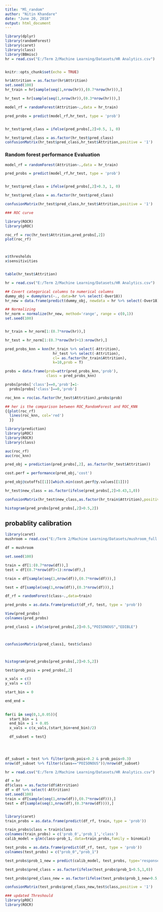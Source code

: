 ---
title: "Ml_random"
author: "Nitin Khandare"
date: "June 20, 2018"
output: html_document
---

```{r setup, include=FALSE}
library(dplyr)
library(randomForest)
library(caret)
library(class)
library(BBmisc)
hr = read.csv("E:/Term 2/Machine Learning/Datasets/HR Analytics.csv")


knitr::opts_chunk$set(echo = TRUE)
```


```{r}
hr$Attrition = as.factor(hr$Attrition)
set.seed(100)
hr_train = hr[sample(seq(1,nrow(hr)),(0.7*nrow(hr))),]

hr_test = hr[sample(seq(1,nrow(hr)),(0.3*nrow(hr))),]
```

```{r}
model_rf = randomForest(Attrition~.,data = hr_train)

pred_probs = predict(model_rf,hr_test, type = 'prob')


hr_test$pred_class = ifelse(pred_probs[,2]>0.5, 1, 0)

hr_test$pred_class = as.factor(hr_test$pred_class)
confusionMatrix(hr_test$pred_class,hr_test$Attrition,positive = '1')


```

### Random forest performance Evaluation
```{r}
model_rf = randomForest(Attrition~.,data = hr_train)

pred_probs = predict(model_rf,hr_test, type = 'prob')


hr_test$pred_class = ifelse(pred_probs[,2]>0.3, 1, 0)

hr_test$pred_class = as.factor(hr_test$pred_class)

confusionMatrix(hr_test$pred_class,hr_test$Attrition,positive = '1')
```

```{r}
### ROC curve 

library(ROCR)
library(pROC)

roc_rf = roc(hr_test$Attrition,pred_probs[,2])
plot(roc_rf)




```


```{r}
x$thresholds
x$sensitivities


table(hr_test$Attrition)
```




```{r}

hr = read.csv("E:/Term 2/Machine Learning/Datasets/HR Analytics.csv")

## Covert categorical columns to numerical columns
dummy_obj = dummyVars(~., data=hr %>% select(-Over18))
hr_new = data.frame(predict(dummy_obj, newdata = hr %>% select(-Over18)))

## Normalizing
hr_norm = normalize(hr_new, method='range', range = c(0,1))
set.seed(100)


hr_train = hr_norm[1:(0.7*nrow(hr)),]

hr_test = hr_norm[1:(0.7*nrow(hr)+1):nrow(hr),]
```


```{r}
pred_probs_knn = knn(hr_train %>% select(-Attrition),
                      hr_test %>% select(-Attrition),
                      cl= as.factor(hr_train$Attrition),
                      k=10,prob = T)

probs = data.frame(prob=attr(pred_probs_knn,'prob'),
                   class = pred_probs_knn)

probs[probs['class']==0,'prob']=1-
  probs[probs['class']==0,'prob']

roc_knn = roc(as.factor(hr_test$Attrition),probs$prob)

## her is the comparison between ROC_RandomForest and ROC_KNN
{{plot(roc_rf)
  lines(roc_knn, col='red')
  }}

```


```{r}

library(prediction)
library(pROC)
library(ROCR)
library(class)

auc(roc_rf)
auc(roc_knn)

pred_obj = prediction(pred_probs[,2], as.factor(hr_test$Attrition))

cost.perf = performance(pred_obj,'cost')

pred_obj@cutoffs[[1]][which.min(cost.perf@y.values[[1]])]

hr_test$new_class = as.factor(ifelse(pred_probs[,2]>0.43,1,0))

confusionMatrix(hr_test$new_class,as.factor(hr_train$Attrition),positive = '1')


```

```{r}
histogram(pred_probs[pred_probs[,2]>0.5,2])
```



## probablity calibration
```{r}
library(caret)
mushroom = read.csv("E:/Term 2/Machine Learning/Datasets/mushroom_full.csv")

df = mushroom

set.seed(100)

train = df[1:(0.7*nrow(df)),]
test = df[(0.7*nrow(df)+1):nrow(df),]

train = df[sample(seq(1,nrow(df)),(0.7*nrow(df))),]

test = df[sample(seq(1,nrow(df)),(0.3*nrow(df))),]

df_rf = randomForest(class~.,data=train)

pred_probs = as.data.frame(predict(df_rf, test, type = 'prob'))

View(pred_probs)
colnames(pred_probs)

pred_class1 = ifelse(pred_probs[,2]>0.5,"POISONOUS","EDIBLE")



confusionMatrix(pred_class1, test$class)



histogram(pred_probs[pred_probs[,2]>0.5,2])
```


```{r}

test$prob_pois = pred_probs[,2]

x_vals = c()
y_vals = c()

start_bin = 0

end_end = 
  
  
for(i in seq(0,1,0.05)){
  start_bin = i
  end_bin = i + 0.05
  x_vals = c(x_vals,(start_bin+end_bin)/2)

  df_subset = test}  
  
  


df_subset = test %>% filter(prob_pois>0.2 & prob_pois<0.3)
nrow(df_subset %>% filter(class=="POISONOUS"))/nrow(df_subset)


```


```{r}
hr = read.csv("E:/Term 2/Machine Learning/Datasets/HR Analytics.csv")

df = hr
df$class = as.factor(df$Atrrition)
df = df %>% select(-Attrition)
set.seed(100)
train = df[sample(seq(1,nrow(df)),(0.7*nrow(df))),]
test = df[sample(seq(1,nrow(df),(0.3*nrow(df)))),]



```

```{r}
library(caret)
train_probs = as.data.frame(predict(df_rf, train, type = 'prob'))

train_probs$class = train$class
colnames(train_probs) = c('prob_0','prob_1','class')
calib_model = glm(class~prob_1, data=train_probs,family = binomial)

test_probs = as.data.frame(predict(df_rf, test, type = 'prob'))
colnames(test_probs) = c("prob_0","prob_1")

test_probs$prob_1_new = predict(calib_model, test_probs, type='response')

test_probs$pred_class = as.factor(ifelse(test_probs$prob_1>0.5,1,0))

test_probs$pred_class_new = as.factor(ifelse(test_probs$prob_1_new>0.5,1,0))

confusionMatrix(test_probs$pred_class_new,test$class,positive = '1')


```
```{r}
### updated Threshould
library(pROC)
library(ROCR)



```

